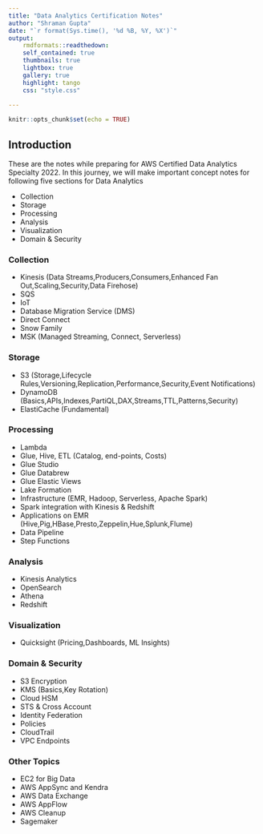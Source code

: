 ---
title: "Data Analytics Certification Notes"
author: "Shraman Gupta"
date: "`r format(Sys.time(), '%d %B, %Y, %X')`"
output:
    rmdformats::readthedown:
    self_contained: true
    thumbnails: true
    lightbox: true
    gallery: true
    highlight: tango
    css: "style.css"
    
---

```{r setup, include=FALSE}
knitr::opts_chunk$set(echo = TRUE)
```

## Introduction {.tabset}

These are the notes while preparing for AWS Certified Data Analytics Specialty 2022. In this journey, we will make important concept notes for following five sections for Data Analytics

* Collection
* Storage
* Processing
* Analysis
* Visualization
* Domain & Security

### Collection

* Kinesis (Data Streams,Producers,Consumers,Enhanced Fan Out,Scaling,Security,Data Firehose)
* SQS
* IoT
* Database Migration Service (DMS)
* Direct Connect
* Snow Family
* MSK (Managed Streaming, Connect, Serverless)

### Storage
* S3 (Storage,Lifecycle Rules,Versioning,Replication,Performance,Security,Event Notifications)
* DynamoDB (Basics,APIs,Indexes,PartiQL,DAX,Streams,TTL,Patterns,Security)
* ElastiCache (Fundamental)

### Processing
* Lambda
* Glue, Hive, ETL (Catalog, end-points, Costs)
* Glue Studio
* Glue Databrew
* Glue Elastic Views
* Lake Formation
* Infrastructure (EMR, Hadoop, Serverless, Apache Spark)
* Spark integration with Kinesis & Redshift
* Applications on EMR (Hive,Pig,HBase,Presto,Zeppelin,Hue,Splunk,Flume)
* Data Pipeline
* Step Functions

### Analysis
* Kinesis Analytics
* OpenSearch
* Athena
* Redshift

### Visualization
* Quicksight (Pricing,Dashboards, ML Insights)

### Domain & Security
* S3 Encryption
* KMS (Basics,Key Rotation)
* Cloud HSM
* STS & Cross Account
* Identity Federation
* Policies
* CloudTrail
* VPC Endpoints

### Other Topics
* EC2 for Big Data
* AWS AppSync and Kendra
* AWS Data Exchange
* AWS AppFlow
* AWS Cleanup
* Sagemaker